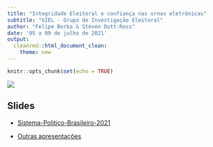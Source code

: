 ```yaml
---
title: "Integridade Eleitoral e confiança nas urnas eletrônicas"
subtitle: "GIEL - Grupo de Investigação Eleitoral"
author: "Felipe Borba & Steven Dutt-Ross"
date: '05 a 09 de julho de 2021'
output: 
  cleanrmd::html_document_clean:
    theme: new
---
```


```r
knitr::opts_chunk$set(echo = TRUE)
```


![](https://raw.githubusercontent.com/GIEL-Investigacao-Eleitoral/Sistema-Politico-Brasileiro-2021/main/intro/logo.png)

## Slides

- [Sistema-Politico-Brasileiro-2021](intro/index.html)

- [Outras apresentações](http://giel.uniriotec.br/?file=home)

